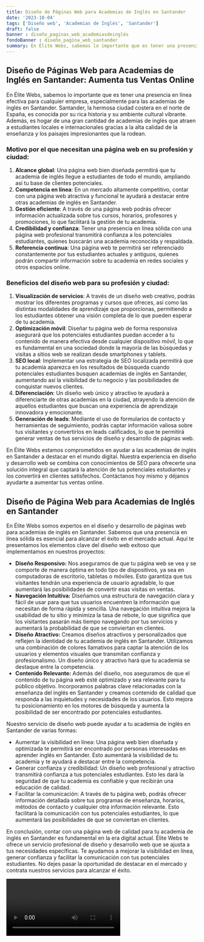 ```yaml
---
title: Diseño de Páginas Web para Academias de Inglés en Santander
date: '2023-10-04'
tags: ['Diseño web', 'Academias de Inglés', 'Santander']
draft: false
banner : diseño_paginas_web_academiasdeinglés
fondoBanner : diseño_pagina_web_santander
summary: En Élite Webs, sabemos lo importante que es tener una presencia en línea efectiva para cualquier empresa, especialmente para las academias de inglés en Santander. Santander, la hermosa ciudad costera en el norte de España, es conocida por su rica historia y su ambiente cultural vibrante. Además, es hogar de una gran cantidad de academias de inglés que atraen a estudiantes locales e internacionales gracias a la alta calidad de la enseñanza y los paisajes impresionantes que la rodean.
---
```


## Diseño de Páginas Web para Academias de Inglés en Santander: Aumenta tus Ventas Online

En Élite Webs, sabemos lo importante que es tener una presencia en línea efectiva para cualquier empresa, especialmente para las academias de inglés en Santander. Santander, la hermosa ciudad costera en el norte de España, es conocida por su rica historia y su ambiente cultural vibrante. Además, es hogar de una gran cantidad de academias de inglés que atraen a estudiantes locales e internacionales gracias a la alta calidad de la enseñanza y los paisajes impresionantes que la rodean.

### Motivo por el que necesitan una página web en su profesión y ciudad:

1. **Alcance global**: Una página web bien diseñada permitirá que tu academia de inglés llegue a estudiantes de todo el mundo, ampliando así tu base de clientes potenciales.
2. **Competencia en línea**: En un mercado altamente competitivo, contar con una página web atractiva y funcional te ayudará a destacar entre otras academias de inglés en Santander.
3. **Gestión eficiente**: A través de una página web podrás ofrecer información actualizada sobre tus cursos, horarios, profesores y promociones, lo que facilitará la gestión de tu academia.
4. **Credibilidad y confianza**: Tener una presencia en línea sólida con una página web profesional transmitirá confianza a los potenciales estudiantes, quienes buscarán una academia reconocida y respaldada.
5. **Referencia continua**: Una página web te permitirá ser referenciado constantemente por tus estudiantes actuales y antiguos, quienes podrán compartir información sobre tu academia en redes sociales y otros espacios online.

### Beneficios del diseño web para su profesión y ciudad:

1. **Visualización de servicios**: A través de un diseño web creativo, podrás mostrar los diferentes programas y cursos que ofreces, así como las distintas modalidades de aprendizaje que proporcionas, permitiendo a los estudiantes obtener una visión completa de lo que pueden esperar de tu academia.
2. **Optimización móvil**: Diseñar tu página web de forma responsiva asegurará que los potenciales estudiantes puedan acceder a tu contenido de manera efectiva desde cualquier dispositivo móvil, lo que es fundamental en una sociedad donde la mayoría de las búsquedas y visitas a sitios web se realizan desde smartphones y tablets.
3. **SEO local**: Implementar una estrategia de SEO localizada permitirá que tu academia aparezca en los resultados de búsqueda cuando potenciales estudiantes busquen academias de inglés en Santander, aumentando así la visibilidad de tu negocio y las posibilidades de conquistar nuevos clientes.
4. **Diferenciación**: Un diseño web único y atractivo te ayudará a diferenciarte de otras academias en la ciudad, atrayendo la atención de aquellos estudiantes que buscan una experiencia de aprendizaje innovadora y emocionante.
5. **Generación de leads**: Mediante el uso de formularios de contacto y herramientas de seguimiento, podrás captar información valiosa sobre tus visitantes y convertirlos en leads calificados, lo que te permitirá generar ventas de tus servicios de diseño y desarrollo de páginas web.

En Élite Webs estamos comprometidos en ayudar a las academias de inglés en Santander a destacar en el mundo digital. Nuestra experiencia en diseño y desarrollo web se combina con conocimientos de SEO para ofrecerte una solución integral que captará la atención de tus potenciales estudiantes y los convertirá en clientes satisfechos. Contáctanos hoy mismo y déjanos ayudarte a aumentar tus ventas online.

<GifSeo />

<Cta />

## Diseño de Página Web para Academias de Inglés en Santander

En Élite Webs somos expertos en el diseño y desarrollo de páginas web para academias de inglés en Santander. Sabemos que una presencia en línea sólida es esencial para alcanzar el éxito en el mercado actual. Aquí te presentamos los elementos clave del diseño web exitoso que implementamos en nuestros proyectos:

- **Diseño Responsivo:** Nos aseguramos de que tu página web se vea y se comporte de manera óptima en todo tipo de dispositivos, ya sea en computadoras de escritorio, tabletas o móviles. Esto garantiza que tus visitantes tendrán una experiencia de usuario agradable, lo que aumentará las posibilidades de convertir esas visitas en ventas.
- **Navegación Intuitiva:** Diseñamos una estructura de navegación clara y fácil de usar para que tus usuarios encuentren la información que necesitan de forma rápida y sencilla. Una navegación intuitiva mejora la usabilidad de tu sitio y minimiza la tasa de rebote, lo que significa que los visitantes pasarán más tiempo navegando por tus servicios y aumentará la probabilidad de que se conviertan en clientes.
- **Diseño Atractivo:** Creamos diseños atractivos y personalizados que reflejen la identidad de tu academia de inglés en Santander. Utilizamos una combinación de colores llamativos para captar la atención de los usuarios y elementos visuales que transmitan confianza y profesionalismo. Un diseño único y atractivo hará que tu academia se destaque entre la competencia.
- **Contenido Relevante:** Además del diseño, nos aseguramos de que el contenido de tu página web esté optimizado y sea relevante para tu público objetivo. Incorporamos palabras clave relacionadas con la enseñanza del inglés en Santander y creamos contenido de calidad que responda a las inquietudes y necesidades de los usuarios. Esto mejora tu posicionamiento en los motores de búsqueda y aumenta la posibilidad de ser encontrado por potenciales estudiantes.

Nuestro servicio de diseño web puede ayudar a tu academia de inglés en Santander de varias formas:

- Aumentar la visibilidad en línea: Una página web bien diseñada y optimizada te permitirá ser encontrado por personas interesadas en aprender inglés en Santander. Esto aumentará la visibilidad de tu academia y te ayudará a destacar entre la competencia.
- Generar confianza y credibilidad: Un diseño web profesional y atractivo transmitirá confianza a tus potenciales estudiantes. Esto les dará la seguridad de que tu academia es confiable y que recibirán una educación de calidad.
- Facilitar la comunicación: A través de tu página web, podrás ofrecer información detallada sobre tus programas de enseñanza, horarios, métodos de contacto y cualquier otra información relevante. Esto facilitará la comunicación con tus potenciales estudiantes, lo que aumentará las posibilidades de que se conviertan en clientes.

En conclusión, contar con una página web de calidad para tu academia de inglés en Santander es fundamental en la era digital actual. Élite Webs te ofrece un servicio profesional de diseño y desarrollo web que se ajusta a tus necesidades específicas. Te ayudamos a mejorar la visibilidad en línea, generar confianza y facilitar la comunicación con tus potenciales estudiantes. No dejes pasar la oportunidad de destacar en el mercado y contrata nuestros servicios para alcanzar el éxito.

<Video />

<CtaBot job='Academias de Inglés' city='Santander'/>

<Gmaps query='Santander+españa+maps' />